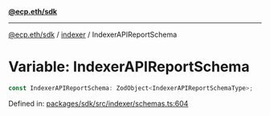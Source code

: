 [**@ecp.eth/sdk**](../../index.mdx)

***

[@ecp.eth/sdk](/sdk-reference/index.mdx) / [indexer](/sdk-reference/indexer/index.mdx) / IndexerAPIReportSchema

# Variable: IndexerAPIReportSchema

```ts
const IndexerAPIReportSchema: ZodObject<IndexerAPIReportSchemaType>;
```

Defined in: [packages/sdk/src/indexer/schemas.ts:604](https://github.com/ecp-eth/comments-monorepo/blob/main/packages/sdk/src/indexer/schemas.ts#L604)
